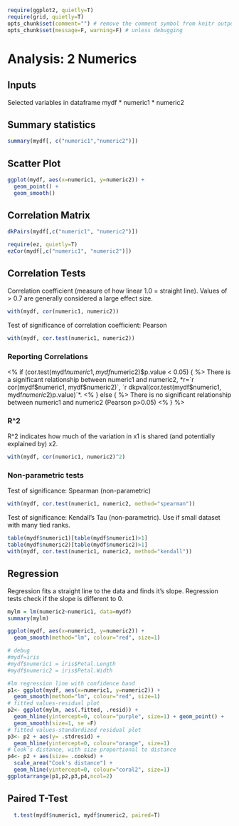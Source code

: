 ```r
require(ggplot2, quietly=T)
require(grid, quietly=T)
opts_chunk$set(comment="") # remove the comment symbol from knitr output
opts_chunk$set(message=F, warning=F) # unless debugging
```

# Analysis: 2 Numerics

## Inputs

Selected variables in dataframe mydf
* numeric1
* numeric2

## Summary statistics

```r
summary(mydf[, c("numeric1","numeric2")])
```

## Scatter Plot

```r
ggplot(mydf, aes(x=numeric1, y=numeric2)) +
  geom_point() +
  geom_smooth()
```

## Correlation Matrix

```r
dkPairs(mydf[,c("numeric1", "numeric2")])
```

```r
require(ez, quietly=T) 
ezCor(mydf[,c("numeric1", "numeric2")])
```

## Correlation Tests

Correlation coefficient (measure of how linear 1.0 = straight line). Values of > 0.7 are generally considered a large effect size.

```r
with(mydf, cor(numeric1, numeric2))
```

Test of significance of correlation coefficient: Pearson

```r
with(mydf, cor.test(numeric1, numeric2))
```

### Reporting Correlations

<% if (cor.test(mydf$numeric1, mydf$numeric2)$p.value < 0.05) { %> 
There is a significant relationship between numeric1 and numeric2, *r=`r cor(mydf$numeric1, mydf$numeric2)`, `r dkpval(cor.test(mydf$numeric1, mydf$numeric2)$p.value)`*.
<% } else { %>
There is no significant relationship between numeric1 and numeric2 (Pearson p>0.05)
<% } %>

### R^2

R^2 indicates how much of the variation in x1 is shared (and potentially explained by) x2.

```r
with(mydf, cor(numeric1, numeric2)^2)
```

### Non-parametric tests

Test of significance: Spearman (non-parametric)

```r
with(mydf, cor.test(numeric1, numeric2, method="spearman"))
```

Test of significance: Kendall's Tau (non-parametric). Use if small dataset with many tied ranks.

```r
table(mydf$numeric1)[table(mydf$numeric1)>1]
table(mydf$numeric2)[table(mydf$numeric2)>1]
with(mydf, cor.test(numeric1, numeric2, method="kendall"))
```

## Regression

Regression fits a straight line to the data and finds it's slope. Regression tests check if the slope is different to 0.

```r
mylm = lm(numeric2~numeric1, data=mydf)
summary(mylm)
```

```r
ggplot(mydf, aes(x=numeric1, y=numeric2)) + 
  geom_smooth(method="lm", colour="red", size=1)  
```

```r
# debug
#mydf=iris
#mydf$numeric1 = iris$Petal.Length
#mydf$numeric2 = iris$Petal.Width

#lm regression line with confidence band
p1<- ggplot(mydf, aes(x=numeric1, y=numeric2)) + 
  geom_smooth(method="lm", colour="red", size=1)  
# fitted values-residual plot
p2<- ggplot(mylm, aes(.fitted, .resid)) + 
  geom_hline(yintercept=0, colour="purple", size=1) + geom_point() + 
  geom_smooth(size=1, se =F)
# fitted values-standardized residual plot
p3<- p2 + aes(y= .stdresid) +
  geom_hline(yintercept=0, colour="orange", size=1)
# Cook's distance, with size proportional to distance
p4<- p2 + aes(size= .cooksd) +
  scale_area("Cook's distance") +
  geom_hline(yintercept=0, colour="coral2", size=1)
ggplotarrange(p1,p2,p3,p4,ncol=2)
```

## Paired T-Test

```r
  t.test(mydf$numeric1, mydf$numeric2, paired=T)
```

